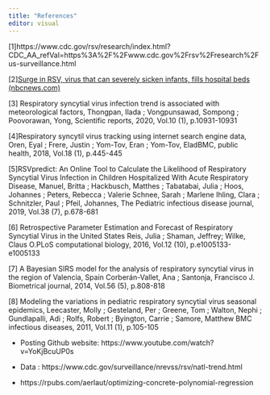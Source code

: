 ```yaml
---
title: "References"
editor: visual
---
```


\[1\]https://www.cdc.gov/rsv/research/index.html?CDC_AA_refVal=https%3A%2F%2Fwww.cdc.gov%2Frsv%2Fresearch%2Fus-surveillance.html

\[2\][Surge in RSV, virus that can severely sicken infants, fills hospital beds (nbcnews.com)](https://www.nbcnews.com/health/health-news/surge-rsv-virus-fills-hospitals-can-severely-sicken-babies-rcna52082)

\[3\] Respiratory syncytial virus infection trend is associated with meteorological factors, Thongpan, Ilada ; Vongpunsawad, Sompong ; Poovorawan, Yong, Scientific reports, 2020, Vol.10 (1), p.10931-10931

\[4\]Respiratory syncytil virus tracking using internet search engine data, Oren, Eyal ; Frere, Justin ; Yom-Tov, Eran ; Yom-Tov, EladBMC, public health, 2018, Vol.18 (1), p.445-445

\[5\]RSVpredict: An Online Tool to Calculate the Likelihood of Respiratory Syncytial Virus Infection in Children Hospitalized With Acute Respiratory Disease, Manuel, Britta ; Hackbusch, Matthes ; Tabatabai, Julia ; Hoos, Johannes ; Peters, Rebecca ; Valerie Schnee, Sarah ; Marlene Ihling, Clara ; Schnitzler, Paul ; Pfeil, Johannes, The Pediatric infectious disease journal, 2019, Vol.38 (7), p.678-681

\[6\] Retrospective Parameter Estimation and Forecast of Respiratory Syncytial Virus in the United States Reis, Julia ; Shaman, Jeffrey; Wilke, Claus O.PLoS computational biology, 2016, Vol.12 (10), p.e1005133-e1005133

\[7\] A Bayesian SIRS model for the analysis of respiratory syncytial virus in the region of Valencia, Spain Corberán-Vallet, Ana ; Santonja, Francisco J. Biometrical journal, 2014, Vol.56 (5), p.808-818

\[8\] Modeling the variations in pediatric respiratory syncytial virus seasonal epidemics, Leecaster, Molly ; Gesteland, Per ; Greene, Tom ; Walton, Nephi ; Gundlapalli, Adi ; Rolfs, Robert ; Byington, Carrie ; Samore, Matthew BMC infectious diseases, 2011, Vol.11 (1), p.105-105

-   Posting Github website: https://www.youtube.com/watch?v=YoKjBcuUP0s

-   Data : https://www.cdc.gov/surveillance/nrevss/rsv/natl-trend.html

-   https://rpubs.com/aerlaut/optimizing-concrete-polynomial-regression
